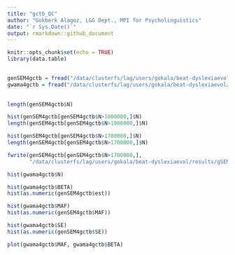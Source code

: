 ```yaml
---
title: "gctb_QC"
author: "Gokberk Alagoz, L&G Dept., MPI for Psycholinguistics"
date: "`r Sys.Date()`"
output: rmarkdown::github_document
---
```


```r
knitr::opts_chunk$set(echo = TRUE)
library(data.table)
```

## 

```r
genSEM4gctb = fread("/data/clusterfs/lag/users/gokala/beat-dyslexiaevol/results/gSEM/GenomicSEM_multivarGWAS_dys_rhyimp_v2_4gctb_v2.ma", header = T)
gwama4gctb = fread("/data/clusterfs/lag/users/gokala/beat-dyslexiaevol/results/MA/dys_aysnch_NGWAMA_results4GCTB.ma", header = T)
```

## 

```r

length(genSEM4gctb$N)

hist(genSEM4gctb[genSEM4gctb$N>1000000,]$N)
length(genSEM4gctb[genSEM4gctb$N>1000000,]$N)

hist(genSEM4gctb[genSEM4gctb$N>1700000,]$N)
length(genSEM4gctb[genSEM4gctb$N>1700000,]$N)

fwrite(genSEM4gctb[genSEM4gctb$N>1700000,], 
       "/data/clusterfs/lag/users/gokala/beat-dyslexiaevol/results/gSEM/GenomicSEM_multivarGWAS_dys_rhyimp_v2_4gctb_v3.ma", quote = F, sep = " ")

hist(gwama4gctb$N)

hist(gwama4gctb$BETA)
hist(as.numeric(genSEM4gctb$est))

hist(gwama4gctb$MAF)
hist(as.numeric(genSEM4gctb$MAF))

hist(gwama4gctb$SE)
hist(as.numeric(genSEM4gctb$SE))

plot(gwama4gctb$MAF, gwama4gctb$BETA)

```